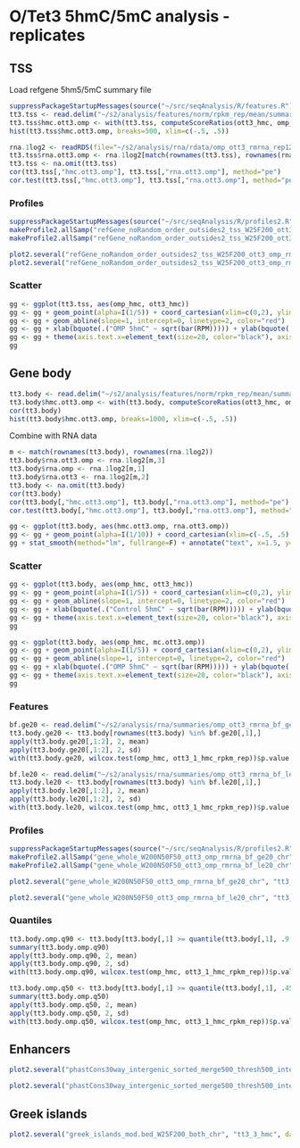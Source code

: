 O/Tet3 5hmC/5mC analysis - replicates 
========================================================

TSS
-------------
Load refgene 5hm5/5mC summary file
```r
suppressPackageStartupMessages(source("~/src/seqAnalysis/R/features.R"))
tt3.tss <- read.delim("~/s2/analysis/features/norm/rpkm_rep/mean/summaries/tt3_rep_refgene_-500bpTSS+500bp_chr_sqrt")
tt3.tss$hmc.ott3.omp <- with(tt3.tss, computeScoreRatios(ott3_hmc, omp_hmc))
hist(tt3.tss$hmc.ott3.omp, breaks=500, xlim=c(-.5, .5))
```

```r
rna.1log2 <- readRDS(file="~/s2/analysis/rna/rdata/omp_ott3_rmrna_rep12_masked_comp_js_1log2.rds")
tt3.tss$rna.ott3.omp <- rna.1log2[match(rownames(tt3.tss), rownames(rna.1log2)),3]
tt3.tss <- na.omit(tt3.tss)
cor(tt3.tss[,"hmc.ott3.omp"], tt3.tss[,"rna.ott3.omp"], method="pe")
cor.test(tt3.tss[,"hmc.ott3.omp"], tt3.tss[,"rna.ott3.omp"], method="pe")$p.value
```

### Profiles
```r
suppressPackageStartupMessages(source("~/src/seqAnalysis/R/profiles2.R"))
makeProfile2.allSamp("refGene_noRandom_order_outsides2_tss_W25F200_ott3_omp_rmrna_bf_ge20_chr", data_type="rpkm_rep_rep/mean")
makeProfile2.allSamp("refGene_noRandom_order_outsides2_tss_W25F200_ott3_omp_rmrna_bf_le20_chr", data_type="rpkm_rep_rep/mean")
```

```r
plot2.several("refGene_noRandom_order_outsides2_tss_W25F200_ott3_omp_rmrna_bf_ge20_chr", "tt3_3", data_type="rpkm_rep_rep/mean", cols=col2, fname="manual")
plot2.several("refGene_noRandom_order_outsides2_tss_W25F200_ott3_omp_rmrna_bf_le20_chr", "tt3_3", data_type="rpkm_rep/mean", cols=col2, fname="manual")
```

### Scatter
```r
gg <- ggplot(tt3.tss, aes(omp_hmc, ott3_hmc))
gg <- gg + geom_point(alpha=I(1/5)) + coord_cartesian(xlim=c(0,2), ylim=c(0,2))
gg <- gg + geom_abline(slope=1, intercept=0, linetype=2, color="red")
gg <- gg + xlab(bquote(.("OMP 5hmC" ~ sqrt(bar(RPM))))) + ylab(bquote(.("O/Tet3 5hmC" ~ sqrt(bar(RPM)))))
gg <- gg + theme(axis.text.x=element_text(size=20, color="black"), axis.text.y=element_text(size=20, color="black"), axis.title.x=element_text(size=24), axis.title.y=element_text(size=24))
gg
```

Gene body 
-------------
```r
tt3.body <- read.delim("~/s2/analysis/features/norm/rpkm_rep/mean/summaries/tt3_rep_refgene_chr_sqrt")
tt3.body$hmc.ott3.omp <- with(tt3.body, computeScoreRatios(ott3_hmc, omp_hmc))
cor(tt3.body)
hist(tt3.body$hmc.ott3.omp, breaks=1000, xlim=c(-.5, .5))
```

Combine with RNA data
```r
m <- match(rownames(tt3.body), rownames(rna.1log2))
tt3.body$rna.ott3.omp <- rna.1log2[m,3]
tt3.body$rna.omp <- rna.1log2[m,1]
tt3.body$rna.ott3 <- rna.1log2[m,2]
tt3.body <- na.omit(tt3.body)
cor(tt3.body)
cor(tt3.body[,"hmc.ott3.omp"], tt3.body[,"rna.ott3.omp"], method="pe")
cor.test(tt3.body[,"hmc.ott3.omp"], tt3.body[,"rna.ott3.omp"], method="pe")$p.value

```

```r
gg <- ggplot(tt3.body, aes(hmc.ott3.omp, rna.ott3.omp))
gg <- gg + geom_point(alpha=I(1/10)) + coord_cartesian(xlim=c(-.5, .5), ylim=c(-5, 5)) + xlab("OTT3 / OMP 5hmC ratio") + ylab("OTT3 / OMP RNA ratio")
gg + stat_smooth(method="lm", fullrange=F) + annotate("text", x=1.5, y=4, label="Pearson R = 0.13")
```

### Scatter
```r
gg <- ggplot(tt3.body, aes(omp_hmc, ott3_hmc))
gg <- gg + geom_point(alpha=I(1/5)) + coord_cartesian(xlim=c(0,2), ylim=c(0,2))
gg <- gg + geom_abline(slope=1, intercept=0, linetype=2, color="red")
gg <- gg + xlab(bquote(.("Control 5hmC" ~ sqrt(bar(RPM))))) + ylab(bquote(.("Tet3-tg 5hmC" ~ sqrt(bar(RPM)))))
gg <- gg + theme(axis.text.x=element_text(size=20, color="black"), axis.text.y=element_text(size=20, color="black"), axis.title.x=element_text(size=24), axis.title.y=element_text(size=24))
gg

```

```r
gg <- ggplot(tt3.body, aes(omp_hmc, mc.ott3.omp))
gg <- gg + geom_point(alpha=I(1/5)) + coord_cartesian(xlim=c(0,2), ylim=c(-.5, .5))
gg <- gg + geom_abline(slope=1, intercept=0, linetype=2, color="red")
gg <- gg + xlab(bquote(.("OMP 5hmC" ~ sqrt(bar(RPM))))) + ylab(bquote(.("O/Tet3 5mC" ~ sqrt(bar(RPM)))))
gg <- gg + theme(axis.text.x=element_text(size=20, color="black"), axis.text.y=element_text(size=20, color="black"), axis.title.x=element_text(size=24), axis.title.y=element_text(size=24))
gg
```
### Features

```r
bf.ge20 <- read.delim("~/s2/analysis/rna/summaries/omp_ott3_rmrna_bf_ge20.txt", header=F)
tt3.body.ge20 <- tt3.body[rownames(tt3.body) %in% bf.ge20[,1],]
apply(tt3.body.ge20[,1:2], 2, mean)
apply(tt3.body.ge20[,1:2], 2, sd)
with(tt3.body.ge20, wilcox.test(omp_hmc, ott3_1_hmc_rpkm_rep))$p.value

bf.le20 <- read.delim("~/s2/analysis/rna/summaries/omp_ott3_rmrna_bf_le20.txt", header=F)
tt3.body.le20 <- tt3.body[rownames(tt3.body) %in% bf.le20[,1],]
apply(tt3.body.le20[,1:2], 2, mean)
apply(tt3.body.le20[,1:2], 2, sd)
with(tt3.body.le20, wilcox.test(omp_hmc, ott3_1_hmc_rpkm_rep))$p.value

```

### Profiles
```r
suppressPackageStartupMessages(source("~/src/seqAnalysis/R/profiles2.R"))
makeProfile2.allSamp("gene_whole_W200N50F50_ott3_omp_rmrna_bf_ge20_chr", data_type="rpkm_rep/mean")
makeProfile2.allSamp("gene_whole_W200N50F50_ott3_omp_rmrna_bf_le20_chr", data_type="rpkm_rep/mean")
```

```r
plot2.several("gene_whole_W200N50F50_ott3_omp_rmrna_bf_ge20_chr", "tt3_3_hmc", data_type="rpkm_rep/mean", cols=col2, fname="manual", wsize=200, lab=c("TSS", "TES"), y.vals=c(0, 1.6))
```

```r
plot2.several("gene_whole_W200N50F50_ott3_omp_rmrna_bf_le20_chr", "tt3_3_hmc", data_type="rpkm_rep/mean", cols=col2, fname="manual", wsize=200, lab=c("TSS", "TES"), y.vals=c(0, 1.6))
```



### Quantiles
```r
tt3.body.omp.q90 <- tt3.body[tt3.body[,1] >= quantile(tt3.body[,1], .9 ),]
summary(tt3.body.omp.q90)
apply(tt3.body.omp.q90, 2, mean)
apply(tt3.body.omp.q90, 2, sd)
with(tt3.body.omp.q90, wilcox.test(omp_hmc, ott3_1_hmc_rpkm_rep))$p.value
```

```r
tt3.body.omp.q50 <- tt3.body[tt3.body[,1] >= quantile(tt3.body[,1], .45 ) & tt3.body[,1] <= quantile(tt3.body[,1], .55 ),]
summary(tt3.body.omp.q50)
apply(tt3.body.omp.q50, 2, mean)
apply(tt3.body.omp.q50, 2, sd)
with(tt3.body.omp.q50, wilcox.test(omp_hmc, ott3_1_hmc_rpkm_rep))$p.value
```

Enhancers
-------------------
```r
plot2.several("phastCons30way_intergenic_sorted_merge500_thresh500_inter_omp_h3k4me1_gc_sub_refgene_extend5kb.bed_W25F200_both_chr", "tt3_3_hmc", data_type="rpkm_rep/mean", fname="manual", cols=col2, y.vals=c(.2, 1))
```

```r
plot2.several("phastCons30way_intergenic_sorted_merge500_thresh500_inter_omp_h3k4me1_gc_sub_refgene_extend5kb.bed_W25F200_both_chr", "tt3_3_mc", data_type="rpkm_rep/mean", fname="manual", cols=col2, baseline=T, y.vals=c(0, .6))
```

Greek islands
--------------------
```r
plot2.several("greek_islands_mod.bed_W25F200_both_chr", "tt3_3_hmc", data_type="rpkm_rep/mean", cols=col2, fname="manual", y.vals=c(0, 1.5))
```
